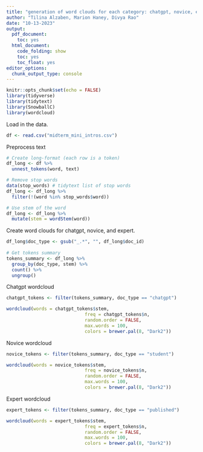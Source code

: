 ```yaml
---
title: "generation of word clouds for each category: chatgpt, novice, expert"
author: "Tilina Alzaben, Marion Haney, Divya Rao"
date: "10-13-2023"
output:
  pdf_document:
    toc: yes
  html_document:
    code_folding: show
    toc: yes
    toc_float: yes
editor_options:
  chunk_output_type: console
---
```



```r
knitr::opts_chunk$set(echo = FALSE)
library(tidyverse)
library(tidytext)
library(SnowballC)
library(wordcloud)
```


Load in the data.
```r
df <- read.csv("midterm_mini_intros.csv")
```


Preprocess text
```r
# Create long-format (each row is a token)
df_long <- df %>%
  unnest_tokens(word, text)

# Remove stop words
data(stop_words) # tidytext list of stop words
df_long <- df_long %>%
  filter(!(word %in% stop_words$word))

# Use stem of the word
df_long <- df_long %>%
  mutate(stem = wordStem(word))
```


Create word clouds for chatgpt, novice, and expert.
```r
df_long$doc_type <- gsub("_.*", "", df_long$doc_id)
  
# Get tokens summary
tokens_summary <- df_long %>%
  group_by(doc_type, stem) %>%
  count() %>%
  ungroup()
```


Chatgpt wordcloud
```r
chatgpt_tokens <- filter(tokens_summary, doc_type == "chatgpt")

wordcloud(words = chatgpt_tokens$stem,
                             freq = chatgpt_tokens$n,
                             random.order = FALSE,
                             max.words = 100,
                             colors = brewer.pal(8, "Dark2"))
```


Novice wordcloud
```r
novice_tokens <- filter(tokens_summary, doc_type == "student")

wordcloud(words = novice_tokens$stem,
                             freq = novice_tokens$n,
                             random.order = FALSE,
                             max.words = 100,
                             colors = brewer.pal(8, "Dark2"))
```


Expert wordcloud
```r
expert_tokens <- filter(tokens_summary, doc_type == "published")

wordcloud(words = expert_tokens$stem,
                             freq = expert_tokens$n,
                             random.order = FALSE,
                             max.words = 100,
                             colors = brewer.pal(8, "Dark2"))
```
